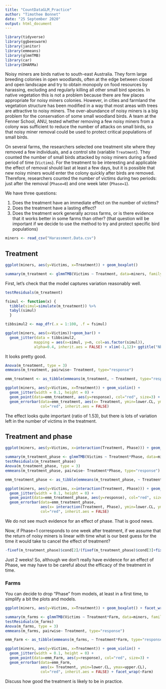 ```yaml
---
title: "CountDataGLM_Practice"
author: "Timothee Bonnet"
date: "25 September 2020"
output: html_document
---
```




```r
library(tidyverse)
library(ggbeeswarm)
library(janitor)
library(emmeans)
library(glmmTMB)
library(car)
library(DHARMa)
```

Noisy miners are birds native to south-east Australia. They form large breeding colonies in open woodlands, often at the edge between closed and open landscape and try to obtain monopoly on food resources by harassing, excluding and regularly killing all other small bird species. In native vegetation this is not a problem because there are few places appropriate for noisy miners colonies. However, in cities and farmland the vegetation structure has been modified in a way that most areas with trees are attractive to noisy miners. The over-abundance of noisy miners is a big problem for the conservation of some small woodland birds. A team at the Fenner School, ANU, tested whether removing a few noisy miners from a colony was sufficient to reduce the number of attacks on small birds, so that noisy miner removal could be used to protect critical populations of small birds. 

On several farms, the researchers selected one treatment site where they removed a few individuals, and a control site (variable ```Treatment```). They counted the number of small birds attacked by noisy miners during a fixed period of time (```Victims```). 
For the treatment to be interesting and applicable the effect of removal should last at least a few days, but it is possible that new noisy miners would enter the colony quickly after birds are removed. Therefore, researchers counted the number of victims during two periods: just after the removal (```Phase=0```) and one week later (```Phase=1```). 

We have three questions:

1. Does the treatment have an immediate effect on the number of victims? 
2. Does the treatment have a lasting effect?
3. Does the treatment work generally across farms, or is there evidence that it works better in some farms than other? (that question will be important if we decide to use the method to try and protect specific bird populations)

```r
miners <- read_csv("Harassment.Data.csv")
```


## Treatment

```r
ggplot(miners, aes(y=Victims, x=Treatment)) + geom_boxplot()
```

```r
summary(m_treatment <- glmmTMB(Victims ~ Treatment, data=miners, family = nbinom1()))
```

First, let's check that the model captures variation reasonably well.
```r
testResiduals(m_treatment)

fsimul <- function(x) {
  tibble(simul=simulate(m_treatment)) %>% 
  tabyl(simul)
  }

tibbsimul2 <- map_dfr(.x = 1:100, .f = fsimul)

ggplot(miners, aes(x=Victims))+geom_bar() +
  geom_jitter(data = tibbsimul2, 
             mapping = aes(x=simul, y=n, col=as.factor(simul)),
             alpha=0.4, inherit.aes = FALSE) + xlim(-1,12)+ ggtitle("Nbinom1 GLM")
```


It looks pretty good.


```r
Anova(m_treatment, type = 3)
emmeans(m_treatment, pairwise~ Treatment, type="response")
```

```r
emm_treatment <- as_tibble(emmeans(m_treatment, ~ Treatment, type="response"))

ggplot(miners, aes(y=Victims, x=Treatment)) + geom_violin() + 
  geom_jitter(width = 0.1, height = 0) +
  geom_point(data=emm_treatment, aes(y=response), col="red", size=3) +
  geom_errorbar(data=emm_treatment, aes(x= Treatment, ymin=lower.CL, ymax=upper.CL),
                col="red", inherit.aes = FALSE)

```


The effect looks quite important (ratio of 1.53), but there is lots of variation left in the number of victims in the treatment.

## Treatment and phase

```r
ggplot(miners, aes(y=Victims, x=interaction(Treatment, Phase))) + geom_boxplot()
```

```r
summary(m_treatment_phase <- glmmTMB(Victims ~ Treatment*Phase, data=miners, family = nbinom1()))
testResiduals(m_treatment_phase)
Anova(m_treatment_phase, type = 3)
emmeans(m_treatment_phase, pairwise~ Treatment*Phase, type="response")
```



```r
emm_treatment_phase <- as_tibble(emmeans(m_treatment_phase, ~ Treatment*Phase, type="response"))

ggplot(miners, aes(y=Victims, x=interaction(Treatment, Phase))) + geom_violin() + 
  geom_jitter(width = 0.1, height = 0) +
  geom_point(data=emm_treatment_phase, aes(y=response), col="red", size=3) +
  geom_errorbar(data=emm_treatment_phase, 
                aes(x= interaction(Treatment, Phase), ymin=lower.CL, ymax=upper.CL),
                col="red", inherit.aes = FALSE)

```


We do not see much evidence for an effect of phase. That is good news. 

Now, if Phase=1 corresponds to one week after treatment, if we assume that the return of noisy miners is linear with time what is our best guess for the time it would take to cancel the effect of treatment?


```r
-fixef(m_treatment_phase)$cond[2]/(fixef(m_treatment_phase)$cond[3]+fixef(m_treatment_phase)$cond[4])
```

Just 2 weeks!
So, although we don't really have evidence for an effect of Phase, we may have to be careful about the efficacy of the treatment in time.


### Farms

You can decide to drop "Phase" from models, at least in a first time, to simplify a bit the plots and models.

```r
ggplot(miners, aes(y=Victims, x=Treatment)) + geom_boxplot() + facet_wrap(~Farm)
```

```r
summary(m_farms <- glmmTMB(Victims ~ Treatment*Farm, data=miners, family = nbinom1()))
testResiduals(m_farms)
Anova(m_farms, type = 3)
emmeans(m_farms, pairwise~ Treatment, type="response")
```


```r
emm_Farm <- as_tibble(emmeans(m_farms, ~ Treatment*Farm, type="response"))

ggplot(miners, aes(y=Victims, x=Treatment)) + geom_violin() +
  geom_jitter(width = 0.1, height = 0) +
  geom_point(data=emm_Farm, aes(y=response), col="red", size=3) +
  geom_errorbar(data=emm_Farm, 
                aes(x= Treatment, ymin=lower.CL, ymax=upper.CL),
                col="red", inherit.aes = FALSE) + facet_wrap(~Farm)
```

Discuss how good the treatment is likely to be in practice.
